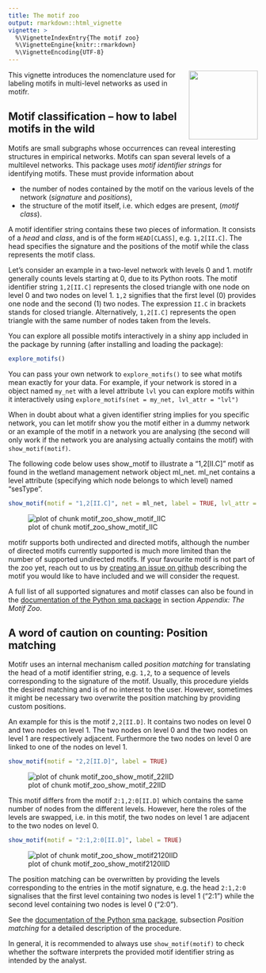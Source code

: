 ---
title: The motif zoo
output: rmarkdown::html_vignette
vignette: >
  %\VignetteIndexEntry{The motif zoo}
  %\VignetteEngine{knitr::rmarkdown}
  %\VignetteEncoding{UTF-8}
---



<a href='https://marioangst.github.io/motifr/'><img src='../man/figures/logo.svg' align="right" height="139" /></a>



This vignette introduces the nomenclature used for labeling motifs in multi-level networks as used in motifr.

## Motif classification – how to label motifs in the wild

Motifs are small subgraphs whose occurrences can reveal interesting structures in empirical networks. Motifs can span several levels of a multilevel networks. This package uses *motif identifier strings* for identifying motifs. These must provide information about

- the number of nodes contained by the motif on the various levels of the network (*signature* and *positions*),
- the structure of the motif itself, i.e. which edges are present, (*motif class*).

A motif identifier string contains these two pieces of information. It consists of a *head* and *class*, and is of the form ``HEAD[CLASS]``, e.g. ``1,2[II.C]``. The head specifies the signature and the positions of the motif while the class represents the motif class.

Let's consider an example in a two-level network with levels 0 and 1. motifr generally counts levels starting at 0, due to its Python roots. The motif identifier string ``1,2[II.C]`` represents the closed triangle with one node on level 0 and two nodes on level 1. ``1,2`` signifies that the first level (0) provides one node and the second (1) two nodes. The expression ``II.C`` in brackets stands for closed triangle. Alternatively, ``1,2[I.C]`` represents the open triangle with the same number of nodes taken from the levels.

You can explore all possible motifs interactively in a shiny app included in the package by running (after installing and loading the package):


```r
explore_motifs()
```

You can pass your own network to ``explore_motifs()`` to see what motifs mean exactly for your data. For example, if your network is stored in a object named ``my_net`` with a level attribute ``lvl`` you can explore motifs within it interactively using ``explore_motifs(net = my_net, lvl_attr = "lvl")``

When in doubt about what a given identifier string implies for you specific network, you can let motifr show you the motif either in a dummy network or an example of the motif in a network you are analysing (the second will only work if the network you are analysing actually contains the motif) with ``show_motif(motif)``.

The following code below uses show_motif to illustrate a "1,2[II.C]" motif as found in the wetland management network object ml_net. ml_net contains a level attribute (specifying which node belongs to which level) named "sesType".


```r
show_motif(motif = "1,2[II.C]", net = ml_net, label = TRUE, lvl_attr = "sesType")
```

![plot of chunk motif_zoo_show_motif_IIC](./motif_zoo_show_motif_IIC-1.svg)

motifr supports both undirected and directed motifs, although the number of directed motifs currently supported is much more limited than the number of supported undirected motifs. If your favourite motif is not part of the zoo yet, reach out to us by [creating an issue on github](https://github.com/marioangst/motifr/issues) describing the motif you would like to have included and we will consider the request.

A full list of all supported signatures and motif classes can also be found in the [documentation of the Python sma package](https://gitlab.com/t.seppelt/sesmotifanalyser/raw/master/doc/_build/latex/SESMotifAnalyser.pdf?inline=false) in section *Appendix: The Motif Zoo*.

## A word of caution on counting: Position matching

Motifr uses an internal mechanism called *position matching* for translating the head of a motif identifier string, e.g. ``1,2``, to a sequence of levels corresponding to the signature of the motif. Usually, this procedure yields the desired matching and is of no interest to the user. However, sometimes it might be necessary two overwrite the position matching by providing custom positions.

An example for this is the motif ``2,2[II.D]``. It contains two nodes on level 0 and two nodes on level 1. The two nodes on level 0 and the two nodes on level 1 are respectively adjacent. Furthermore the two nodes on level 0 are linked to one of the nodes on level 1.


```r
show_motif(motif = "2,2[II.D]", label = TRUE)
```

![plot of chunk motif_zoo_show_motif_22IID](./motif_zoo_show_motif_22IID-1.svg)


This motif differs from the motif ``2:1,2:0[II.D]`` which contains the same number of nodes from the different levels. However, here the roles of the levels are swapped, i.e. in this motif, the two nodes on level 1 are adjacent to the two nodes on level 0.


```r
show_motif(motif = "2:1,2:0[II.D]", label = TRUE)
```

![plot of chunk motif_zoo_show_motif2120IID](./motif_zoo_show_motif2120IID-1.svg)

The position matching can be overwritten by providing the levels corresponding to the entries in the motif signature, e.g. the head ``2:1,2:0`` signalises that the first level containing two nodes is level 1 ("2:1") while the second level containing two nodes is level 0 ("2:0").

See the [documentation of the Python sma package](https://gitlab.com/t.seppelt/sesmotifanalyser/raw/master/doc/_build/latex/SESMotifAnalyser.pdf?inline=false), subsection *Position matching* for a detailed description of the procedure.

In general, it is recommended to always use ``show_motif(motif)`` to check whether the software interprets the provided motif identifier string as intended by the analyst.
